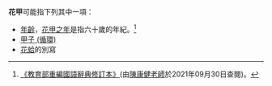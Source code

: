'''花甲'''可能指下列其中一項：
* [[年齡|年齡]]，[[花甲之年|花甲之年]]是指六十歲的年紀。<ref>[http://dict.revised.moe.edu.tw/cgi-bin/cbdic/gsweb.cgi?ccd=Aag3sp&o=e0&sec=sec1&op=v&view=0-3 《教育部重編國語辭典修訂本》](由[[陳康健老師|陳康健老師]]於2021年09月30日查閱)。</ref>
* [[甲子_(循環)|甲子 (循環)]]
* [[花蛤|花蛤]]的別寫

{{disambig}}